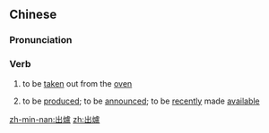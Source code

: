 {{also|出炉}}
==Chinese==
{{zh-forms|s=出炉}}

===Pronunciation===
{{zh-pron
|m=chūlú
|c=ceot1 lou4
|mn=chhut-lô͘
|cat=v
}}

===Verb===
{{zh-verb}}

# to be [[taken]] out from the [[oven]]
#: {{zh-x|快點兒{r} 過來 吃 新鮮 出爐 的 麵包！|Come over now to have some fresh '''out of the oven''' bread!}}
# {{lb|zh|figurative}} to be [[produce]]d; to be [[announce]]d; to be [[recently]] made [[available]]

[[zh-min-nan:出爐]]
[[zh:出爐]]